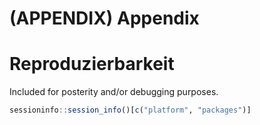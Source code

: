 # (APPENDIX) Appendix {-} 

# Reproduzierbarkeit

Included for posterity and/or debugging purposes.

```r
sessioninfo::session_info()[c("platform", "packages")]
```

